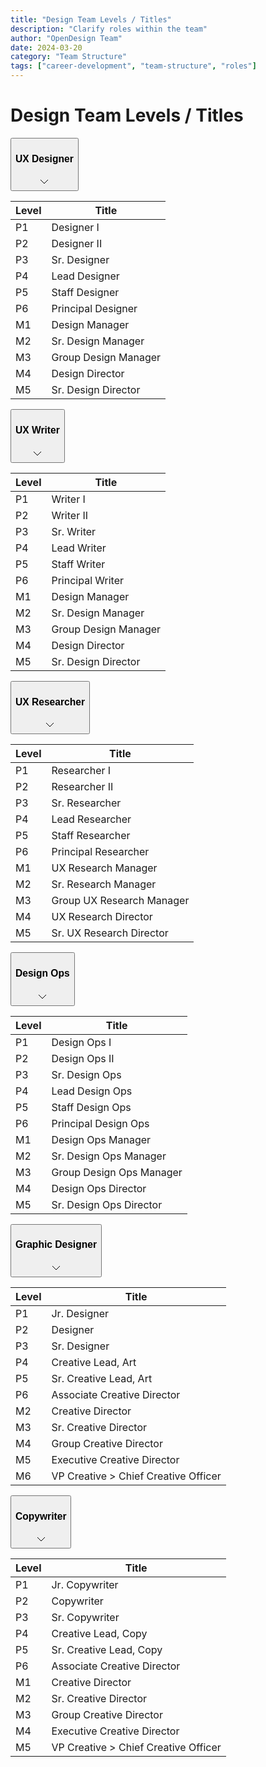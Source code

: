 ```yaml
---
title: "Design Team Levels / Titles"
description: "Clarify roles within the team"
author: "OpenDesign Team"
date: 2024-03-20
category: "Team Structure"
tags: ["career-development", "team-structure", "roles"]
---
```


<style>
{`
  .role-accordion {
    margin-bottom: 1rem;
    background: white;
    border-radius: 8px;
    box-shadow: 0 1px 2px rgba(0, 0, 0, 0.05);
  }

  .role-trigger {
    width: 100%;
    padding: 1.5rem 2rem;
    background: white;
    border: 1px solid #e5e7eb;
    border-radius: 8px;
    display: flex;
    align-items: center;
    justify-content: space-between;
    cursor: pointer;
    transition: all 0.2s ease;
  }

  .role-trigger:hover {
    background: #fafafa;
  }

  .role-trigger h3 {
    margin: 0;
    font-size: 1.25rem;
    font-weight: 500;
    color: #111827;
  }

  .role-content {
    display: none;
    padding: 0;
    border: 1px solid #e5e7eb;
    border-top: none;
    border-radius: 0 0 8px 8px;
    background: white;
  }

  .role-content.open {
    display: block;
    animation: slideDown 0.3s ease-out;
  }

  @keyframes slideDown {
    from {
      opacity: 0;
      transform: translateY(-10px);
    }
    to {
      opacity: 1;
      transform: translateY(0);
    }
  }

  .levels-table {
    width: 100%;
    border-collapse: collapse;
    margin: 0;
  }

  .levels-table th {
    background: #f9fafb;
    padding: 1rem 2rem;
    text-align: left;
    font-weight: 500;
    color: #111827;
    border-bottom: 1px solid #e5e7eb;
    font-size: 1rem;
  }

  .levels-table td {
    padding: 1rem 2rem;
    border-bottom: 1px solid #e5e7eb;
    color: #1a1f36;
  }

  .levels-table tr:last-child td {
    border-bottom: none;
  }

  .levels-table tr:hover td {
    background: #f9fafb;
  }

  .chevron {
    transition: transform 0.3s ease;
  }

  .open .chevron {
    transform: rotate(180deg);
  }
`}
</style>

<script>
{`
  document.addEventListener('DOMContentLoaded', () => {
    const triggers = document.querySelectorAll('.role-trigger');
    
    // Open first accordion by default
    const firstContent = document.querySelector('.role-content');
    const firstTrigger = document.querySelector('.role-trigger');
    firstContent.classList.add('open');
    firstTrigger.classList.add('open');
    
    triggers.forEach(trigger => {
      trigger.addEventListener('click', () => {
        const content = trigger.nextElementSibling;
        const isOpen = content.classList.contains('open');
        
        // Close all dropdowns
        document.querySelectorAll('.role-content').forEach(content => {
          content.classList.remove('open');
        });
        document.querySelectorAll('.role-trigger').forEach(trigger => {
          trigger.classList.remove('open');
        });
        
        // Toggle clicked dropdown
        if (!isOpen) {
          content.classList.add('open');
          trigger.classList.add('open');
        }
      });
    });
  });
`}
</script>

# Design Team Levels / Titles

<div className="role-accordion">
  <button className="role-trigger">
    <h3>UX Designer</h3>
    <svg className="chevron" width="24" height="24" viewBox="0 0 24 24" fill="none" xmlns="http://www.w3.org/2000/svg">
      <path d="M6 9L12 15L18 9" stroke="currentColor" strokeWidth="2" strokeLinecap="round" strokeLinejoin="round"/>
    </svg>
  </button>
  <div className="role-content">
    <table className="levels-table">
      <thead>
        <tr>
          <th>Level</th>
          <th>Title</th>
        </tr>
      </thead>
      <tbody>
        <tr><td>P1</td><td>Designer I</td></tr>
        <tr><td>P2</td><td>Designer II</td></tr>
        <tr><td>P3</td><td>Sr. Designer</td></tr>
        <tr><td>P4</td><td>Lead Designer</td></tr>
        <tr><td>P5</td><td>Staff Designer</td></tr>
        <tr><td>P6</td><td>Principal Designer</td></tr>
        <tr><td>M1</td><td>Design Manager</td></tr>
        <tr><td>M2</td><td>Sr. Design Manager</td></tr>
        <tr><td>M3</td><td>Group Design Manager</td></tr>
        <tr><td>M4</td><td>Design Director</td></tr>
        <tr><td>M5</td><td>Sr. Design Director</td></tr>
      </tbody>
    </table>
  </div>
</div>

<div className="role-accordion">
  <button className="role-trigger">
    <h3>UX Writer</h3>
    <svg className="chevron" width="24" height="24" viewBox="0 0 24 24" fill="none" xmlns="http://www.w3.org/2000/svg">
      <path d="M6 9L12 15L18 9" stroke="currentColor" strokeWidth="2" strokeLinecap="round" strokeLinejoin="round"/>
    </svg>
  </button>
  <div className="role-content">
    <table className="levels-table">
      <thead>
        <tr>
          <th>Level</th>
          <th>Title</th>
        </tr>
      </thead>
      <tbody>
        <tr><td>P1</td><td>Writer I</td></tr>
        <tr><td>P2</td><td>Writer II</td></tr>
        <tr><td>P3</td><td>Sr. Writer</td></tr>
        <tr><td>P4</td><td>Lead Writer</td></tr>
        <tr><td>P5</td><td>Staff Writer</td></tr>
        <tr><td>P6</td><td>Principal Writer</td></tr>
        <tr><td>M1</td><td>Design Manager</td></tr>
        <tr><td>M2</td><td>Sr. Design Manager</td></tr>
        <tr><td>M3</td><td>Group Design Manager</td></tr>
        <tr><td>M4</td><td>Design Director</td></tr>
        <tr><td>M5</td><td>Sr. Design Director</td></tr>
      </tbody>
    </table>
  </div>
</div>

<div className="role-accordion">
  <button className="role-trigger">
    <h3>UX Researcher</h3>
    <svg className="chevron" width="24" height="24" viewBox="0 0 24 24" fill="none" xmlns="http://www.w3.org/2000/svg">
      <path d="M6 9L12 15L18 9" stroke="currentColor" strokeWidth="2" strokeLinecap="round" strokeLinejoin="round"/>
    </svg>
  </button>
  <div className="role-content">
    <table className="levels-table">
      <thead>
        <tr>
          <th>Level</th>
          <th>Title</th>
        </tr>
      </thead>
      <tbody>
        <tr><td>P1</td><td>Researcher I</td></tr>
        <tr><td>P2</td><td>Researcher II</td></tr>
        <tr><td>P3</td><td>Sr. Researcher</td></tr>
        <tr><td>P4</td><td>Lead Researcher</td></tr>
        <tr><td>P5</td><td>Staff Researcher</td></tr>
        <tr><td>P6</td><td>Principal Researcher</td></tr>
        <tr><td>M1</td><td>UX Research Manager</td></tr>
        <tr><td>M2</td><td>Sr. Research Manager</td></tr>
        <tr><td>M3</td><td>Group UX Research Manager</td></tr>
        <tr><td>M4</td><td>UX Research Director</td></tr>
        <tr><td>M5</td><td>Sr. UX Research Director</td></tr>
      </tbody>
    </table>
  </div>
</div>

<div className="role-accordion">
  <button className="role-trigger">
    <h3>Design Ops</h3>
    <svg className="chevron" width="24" height="24" viewBox="0 0 24 24" fill="none" xmlns="http://www.w3.org/2000/svg">
      <path d="M6 9L12 15L18 9" stroke="currentColor" strokeWidth="2" strokeLinecap="round" strokeLinejoin="round"/>
    </svg>
  </button>
  <div className="role-content">
    <table className="levels-table">
      <thead>
        <tr>
          <th>Level</th>
          <th>Title</th>
        </tr>
      </thead>
      <tbody>
        <tr><td>P1</td><td>Design Ops I</td></tr>
        <tr><td>P2</td><td>Design Ops II</td></tr>
        <tr><td>P3</td><td>Sr. Design Ops</td></tr>
        <tr><td>P4</td><td>Lead Design Ops</td></tr>
        <tr><td>P5</td><td>Staff Design Ops</td></tr>
        <tr><td>P6</td><td>Principal Design Ops</td></tr>
        <tr><td>M1</td><td>Design Ops Manager</td></tr>
        <tr><td>M2</td><td>Sr. Design Ops Manager</td></tr>
        <tr><td>M3</td><td>Group Design Ops Manager</td></tr>
        <tr><td>M4</td><td>Design Ops Director</td></tr>
        <tr><td>M5</td><td>Sr. Design Ops Director</td></tr>
      </tbody>
    </table>
  </div>
</div>

<div className="role-accordion">
  <button className="role-trigger">
    <h3>Graphic Designer</h3>
    <svg className="chevron" width="24" height="24" viewBox="0 0 24 24" fill="none" xmlns="http://www.w3.org/2000/svg">
      <path d="M6 9L12 15L18 9" stroke="currentColor" strokeWidth="2" strokeLinecap="round" strokeLinejoin="round"/>
    </svg>
  </button>
  <div className="role-content">
    <table className="levels-table">
      <thead>
        <tr>
          <th>Level</th>
          <th>Title</th>
        </tr>
      </thead>
      <tbody>
        <tr><td>P1</td><td>Jr. Designer</td></tr>
        <tr><td>P2</td><td>Designer</td></tr>
        <tr><td>P3</td><td>Sr. Designer</td></tr>
        <tr><td>P4</td><td>Creative Lead, Art</td></tr>
        <tr><td>P5</td><td>Sr. Creative Lead, Art</td></tr>
        <tr><td>P6</td><td>Associate Creative Director</td></tr>
        <tr><td>M2</td><td>Creative Director</td></tr>
        <tr><td>M3</td><td>Sr. Creative Director</td></tr>
        <tr><td>M4</td><td>Group Creative Director</td></tr>
        <tr><td>M5</td><td>Executive Creative Director</td></tr>
        <tr><td>M6</td><td>VP Creative > Chief Creative Officer</td></tr>
      </tbody>
    </table>
  </div>
</div>

<div className="role-accordion">
  <button className="role-trigger">
    <h3>Copywriter</h3>
    <svg className="chevron" width="24" height="24" viewBox="0 0 24 24" fill="none" xmlns="http://www.w3.org/2000/svg">
      <path d="M6 9L12 15L18 9" stroke="currentColor" strokeWidth="2" strokeLinecap="round" strokeLinejoin="round"/>
    </svg>
  </button>
  <div className="role-content">
    <table className="levels-table">
      <thead>
        <tr>
          <th>Level</th>
          <th>Title</th>
        </tr>
      </thead>
      <tbody>
        <tr><td>P1</td><td>Jr. Copywriter</td></tr>
        <tr><td>P2</td><td>Copywriter</td></tr>
        <tr><td>P3</td><td>Sr. Copywriter</td></tr>
        <tr><td>P4</td><td>Creative Lead, Copy</td></tr>
        <tr><td>P5</td><td>Sr. Creative Lead, Copy</td></tr>
        <tr><td>P6</td><td>Associate Creative Director</td></tr>
        <tr><td>M1</td><td>Creative Director</td></tr>
        <tr><td>M2</td><td>Sr. Creative Director</td></tr>
        <tr><td>M3</td><td>Group Creative Director</td></tr>
        <tr><td>M4</td><td>Executive Creative Director</td></tr>
        <tr><td>M5</td><td>VP Creative > Chief Creative Officer</td></tr>
      </tbody>
    </table>
  </div>
</div>
